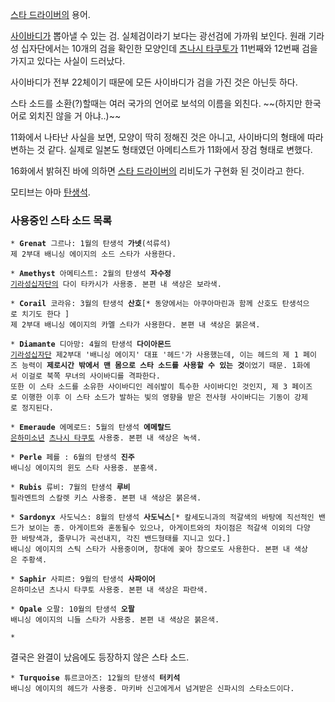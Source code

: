 [[스타 드라이버]]의 용어.

[[사이바디]]가 뽑아낼 수 있는 검. 실체검이라기 보다는 광선검에 가까워 보인다. 원래 기라성 십자단에서는 10개의 검을 확인한 모양인데 [[츠나시 타쿠토]]가 11번째와 12번째 검을 가지고 있다는 사실이 드러났다. 

사이바디가 전부 22체이기 때문에 모든 사이바디가 검을 가진 것은 아닌듯 하다.

스타 소드를 소환(?)할때는 여러 국가의 언어로 보석의 이름을 외친다. ~~(하지만 한국어로 외치진 않을 거 아냐..)~~

11화에서 나타난 사실을 보면, 모양이 딱히 정해진 것은 아니고, 사이바디의 형태에 따라 변하는 것 같다. 실제로 일본도 형태였던 아메티스트가 11화에서 장검 형태로 변했다.

16화에서 밝혀진 바에 의하면 [[스타 드라이버]]의 리비도가 구현화 된 것이라고 한다.

모티브는 아마 [[탄생석]].

=== 사용중인 스타 소드 목록 ===
 * '''Grenat''' 그르나: 1월의 탄생석 '''가넷'''(석류석)
 제 2부대 배니싱 에이지의 소드 스타가 사용한다.

 * '''Amethyst''' 아메티스트: 2월의 탄생석 '''자수정'''
 [[기라성십자단]]의 다이 타카시가 사용중. 본편 내 색상은 보라색.

 * '''Corail''' 코라유: 3월의 탄생석 '''산호'''[* 동양에서는 아쿠아마린과 함께 산호도 탄생석으로 치기도 한다 ]
 제 2부대 배니싱 에이지의 카멜 스타가 사용한다. 본편 내 색상은 붉은색.

 * '''Diamante''' 디아망: 4월의 탄생석 '''다이아몬드'''
 [[기라성십자단]] 제2부대 '배니싱 에이지' 대표 '헤드'가 사용했는데, 이는 헤드의 제 1 페이즈 능력이 '''제로시간 밖에서 맨 몸으로 스타 소드를 사용할 수 있는 것'''이었기 때문. 1화에서 이걸로 북쪽 무녀의 사이바디를 격파한다.
 또한 이 스타 소드를 소유한 사이바디인 레쉬발이 특수한 사이바디인 것인지, 제 3 페이즈로 이행한 이후 이 스타 소드가 발하는 빛의 영향을 받은 전사형 사이바디는 기동이 강제로 정지된다.

 * '''Emeraude''' 에메로드: 5월의 탄생석 '''에메랄드'''
 [[은하미소년]] [[츠나시 타쿠토]] 사용중. 본편 내 색상은 녹색.

 * '''Perle''' 페를 : 6월의 탄생석 '''진주'''
 배니싱 에이지의 윈도 스타 사용중. 분홍색.

 * '''Rubis''' 류비: 7월의 탄생석 '''루비'''
 필라멘트의 스칼렛 키스 사용중. 본편 내 색상은 붉은색.

 * '''Sardonyx''' 사도닉스: 8월의 탄생석 '''사도닉스'''[* 칼세도니과의 적갈색의 바탕에 직선적인 밴드가 보이는 종. 아게이트와 혼동될수 있으나, 아게이트와의 차이점은 적갈색 이외의 다양한 바탕색과, 줄무니가 곡선내지, 각진 밴드형태를 지니고 있다.]
 배니싱 에이지의 스틱 스타가 사용중이며, 창대에 꽂아 창으로도 사용한다. 본편 내 색상은 주황색.

 * '''Saphir''' 사피르: 9월의 탄생석 '''사파이어'''
 은하미소년 츠나시 타쿠토 사용중. 본편 내 색상은 파란색.

 * '''Opale''' 오팔: 10월의 탄생석 '''오팔'''
 배니싱 에이지의 니들 스타가 사용중. 본편 내 색상은 붉은색.

 * {{{#gray 11월의 탄생석 토파즈}}}
결국은 완결이 났음에도 등장하지 않은 스타 소드.

 * '''Turquoise''' 튜르코아즈: 12월의 탄생석 '''터키석'''
 배니싱 에이지의 헤드가 사용중. 마키바 신고에게서 넘겨받은 신파시의 스타소드이다.
